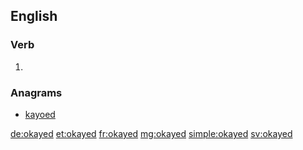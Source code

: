 ==English==

===Verb===
{{head|en}}

# {{en-past of|okay}}

===Anagrams===
* [[kayoed#English|kayoed]]

[[de:okayed]]
[[et:okayed]]
[[fr:okayed]]
[[mg:okayed]]
[[simple:okayed]]
[[sv:okayed]]
